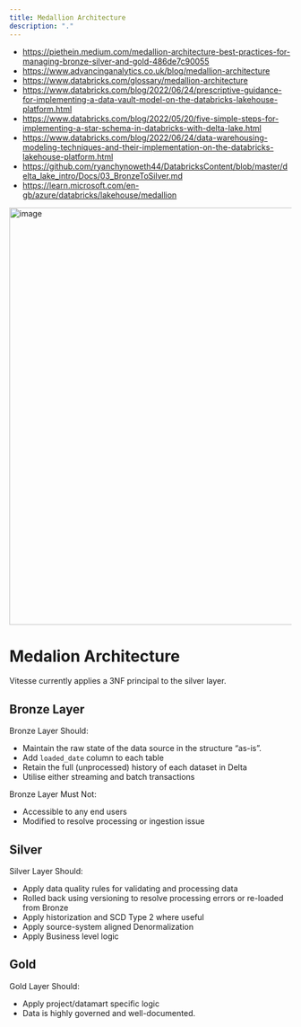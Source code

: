 ```yaml
---
title: Medallion Architecture
description: "."
---
```


- https://piethein.medium.com/medallion-architecture-best-practices-for-managing-bronze-silver-and-gold-486de7c90055
- https://www.advancinganalytics.co.uk/blog/medallion-architecture
- https://www.databricks.com/glossary/medallion-architecture
- https://www.databricks.com/blog/2022/06/24/prescriptive-guidance-for-implementing-a-data-vault-model-on-the-databricks-lakehouse-platform.html
- https://www.databricks.com/blog/2022/05/20/five-simple-steps-for-implementing-a-star-schema-in-databricks-with-delta-lake.html
- https://www.databricks.com/blog/2022/06/24/data-warehousing-modeling-techniques-and-their-implementation-on-the-databricks-lakehouse-platform.html
- https://github.com/ryanchynoweth44/DatabricksContent/blob/master/delta_lake_intro/Docs/03_BronzeToSilver.md
- https://learn.microsoft.com/en-gb/azure/databricks/lakehouse/medallion
<img width="743" alt="image" src="https://github.com/VitessePSP/data-analytics-pipeline/assets/106250537/6cbaeab3-fe33-4d5b-9952-03248f0f40b8">

# Medalion Architecture
Vitesse currently applies a 3NF principal to the silver layer.

## Bronze Layer

Bronze Layer Should:
- Maintain the raw state of the data source in the structure “as-is”.
- Add `loaded_date` column to each table
- Retain the full (unprocessed) history of each dataset in Delta
- Utilise either streaming and batch transactions

Bronze Layer Must Not:
- Accessible to any end users
- Modified to resolve processing or ingestion issue

## Silver

Silver Layer Should:
- Apply data quality rules for validating and processing data
- Rolled back using versioning to resolve processing errors or re-loaded from Bronze
- Apply historization and SCD Type 2 where useful
- Apply source-system aligned Denormalization
- Apply Business level logic

## Gold

Gold Layer Should:
- Apply project/datamart specific logic
- Data is highly governed and well-documented.
